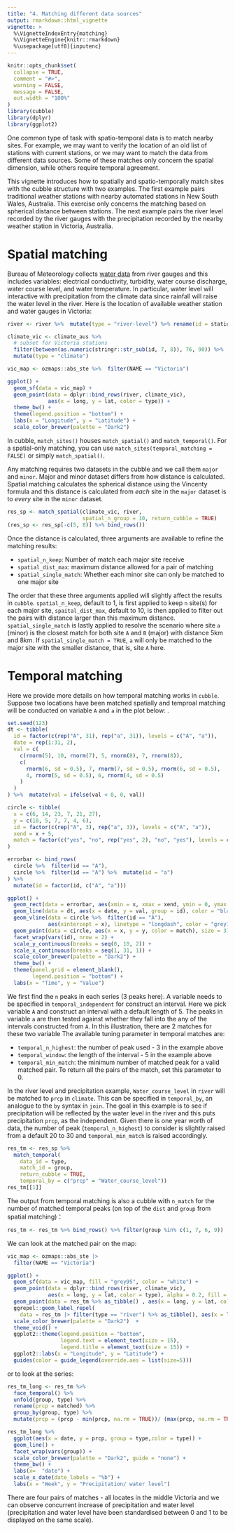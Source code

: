```yaml
---
title: "4. Matching different data sources"
output: rmarkdown::html_vignette
vignette: >
  %\VignetteIndexEntry{matching}
  %\VignetteEngine{knitr::rmarkdown}
  %\usepackage[utf8]{inputenc}
---
```


```r
knitr::opts_chunk$set(
  collapse = TRUE,
  comment = "#>", 
  warning = FALSE,
  message = FALSE,
  out.width = "100%"
)
library(cubble)
library(dplyr)
library(ggplot2)
```

One common type of task with spatio-temporal data is to match nearby sites. For example, we may want to verify the location of an old list of stations with current stations, or we may want to match the data from different data sources. Some of these matches only concern the spatial dimension, while others require temporal agreement.

This vignette introduces how to spatially and spatio-temporally match sites with the cubble structure with two examples. The first example pairs traditional weather stations with nearby automated stations in New South Wales, Australia. This exercise only concerns the matching based on spherical distance between stations. The next example pairs the river level recorded by the river gauges with the precipitation recorded by the nearby weather station in Victoria, Australia. 

# Spatial matching
Bureau of Meteorology collects [water data](http://www.bom.gov.au/metadata/catalogue/19115/ANZCW0503900528?template=full) from river gauges and this includes variables: electrical conductivity, turbidity, water course discharge, water course level, and water temperature. In particular, water level will interactive with precipitation from the climate data since rainfall will raise the water level in the river. Here is the location of available weather station and water gauges in Victoria:

```r
river <- river %>%  mutate(type = "river-level") %>% rename(id = station)

climate_vic <- climate_aus %>%  
  # subset for Victoria stations
  filter(between(as.numeric(stringr::str_sub(id, 7, 8)), 76, 90)) %>%  
  mutate(type = "climate")

vic_map <- ozmaps::abs_ste %>%  filter(NAME == "Victoria")

ggplot() + 
  geom_sf(data = vic_map) + 
  geom_point(data = dplyr::bind_rows(river, climate_vic), 
             aes(x = long, y = lat, color = type)) + 
  theme_bw() +
  theme(legend.position = "bottom") +
  labs(x = "Longitude", y = "Latitude") + 
  scale_color_brewer(palette = "Dark2")
```

In cubble, `match_sites()` houses `match_spatial()` and `match_temporal()`. For a spatial-only matching, you can use `match_sites(temporal_matching = FALSE)` or simply `match_spatial()`.

Any matching requires two datasets in the cubble and we call them `major` and `minor`. Major and minor dataset differs from how distance is calculated. Spatial matching calculates the spherical distance using the Vincenty formula and this distance is calculated from *each* site in the `major` dataset is to *every* site in the `minor` dataset. 

```r
res_sp <- match_spatial(climate_vic, river, 
                        spatial_n_group = 10, return_cubble = TRUE)
(res_sp <- res_sp[-c(5, 8)] %>% bind_rows())
```


Once the distance is calculated, three arguments are available to refine the matching results: 

  - `spatial_n_keep`: Number of match each major site receive 
  - `spatial_dist_max`: maximum distance allowed for a pair of matching
  - `spatial_single_match`: Whether each minor site can only be matched to one major site

The order that these three arguments applied will slightly affect the results in `cubble`. `spatial_n_keep`, default to 1,  is first applied to keep `n` site(s) for each major site, `spaital_dist_max`, default to 10, is then applied to filter out the pairs with distance larger than this maximum distance. `spatial_single_match` is lastly applied to resolve the scenario where site `a` (minor) is the closest match for both site `A` and `B` (major) with distance 5km and 8km. If `spatial_single_match = TRUE`, `a` will only be matched to the major site with the smaller distance, that is,  site `A` here.
  
# Temporal matching

Here we provide more details on how temporal matching works in `cubble`. Suppose two locations have been matched spatially and temproal matching will be conducted on variable `A` and `a` in the plot below: . 

```r
set.seed(123)
dt <- tibble(
  id = factor(c(rep("A", 31), rep("a", 31)), levels = c("A", "a")),
  date = rep(1:31, 2),
  val = c(
    c(rnorm(5), 10, rnorm(7), 5, rnorm(8), 7, rnorm(8)),
    c(
      rnorm(6, sd = 0.5), 7, rnorm(7, sd = 0.5), rnorm(6, sd = 0.5),
      4, rnorm(5, sd = 0.5), 6, rnorm(4, sd = 0.5)
    )
  )
) %>%  mutate(val = ifelse(val < 0, 0, val))

circle <- tibble(
  x = c(6, 14, 23, 7, 21, 27),
  y = c(10, 5, 7, 7, 4, 6),
  id = factor(c(rep("A", 3), rep("a", 3)), levels = c("A", "a")),
  xend = x + 5,
  match = factor(c("yes", "no", rep("yes", 2), "no", "yes"), levels = c("yes", "no"))
) 

errorbar <- bind_rows(
  circle %>%  filter(id == "A"),
  circle %>%  filter(id == "A") %>%  mutate(id = "a")
) %>% 
  mutate(id = factor(id, c("A", "a")))

ggplot() +
  geom_rect(data = errorbar, aes(xmin = x, xmax = xend, ymin = 0, ymax = 10), fill = "grey90") +
  geom_line(data = dt, aes(x = date, y = val, group = id), color = "black") +
  geom_vline(data = circle %>%  filter(id == "A"), 
             aes(xintercept = x), linetype = "longdash", color = "grey10", lwd = 0.2) +
  geom_point(data = circle, aes(x = x, y = y, color = match), size = 3) +
  facet_wrap(vars(id), nrow = 2) +
  scale_y_continuous(breaks = seq(0, 10, 2)) +
  scale_x_continuous(breaks = seq(1, 31, 1)) +
  scale_color_brewer(palette = "Dark2") + 
  theme_bw() +
  theme(panel.grid = element_blank(),
        legend.position = "bottom") +
  labs(x = "Time", y = "Value")

```

We first find the `n` peaks in each series (3 peaks here). A variable needs to be specified in `temporal_independent` for construct an interval. Here we pick variable `A` and construct an interval with a default length of 5. The peaks in variable `a` are then tested against whether they fall into the any of the intervals constructed from `A`. In this illustration, there are 2 matches for these two variable The available tuning parameter in temporal matches are: 

 - `temporal_n_highest`: the number of peak used - 3 in the example above
 - `temporal_window`: the length of the interval - 5 in the example above
 - `temporal_min_match`: the minimum number of matched peak for a valid matched pair. To return all the pairs of the match, set this parameter to 0.

In the river level and precipitation example, `Water_course_level` in `river` will be matched to `prcp` in `climate`. This can be specified in `temporal_by`, an analogue to  the `by` syntax in `join`. The goal in this example is to see if precipitation will be reflected by the water level in the river and this puts precipitation `prcp`, as the independent. Given there is one year worth of data, the number of peak (`temporal_n_highest`) to consider is slightly raised from a default 20 to 30 and `temporal_min_match` is raised accordingly. 

```r
res_tm <- res_sp %>% 
  match_temporal(
    data_id = type,
    match_id = group,
    return_cubble = TRUE,
    temporal_by = c("prcp" = "Water_course_level"))
res_tm[[1]]

```

The output from temporal matching is also a cubble with `n_match` for the number of matched temporal peaks (on top of the `dist` and `group` from spatial matching)： 

```r
res_tm <- res_tm %>% bind_rows() %>% filter(group %in% c(1, 7, 6, 9))
```

We can look at the matched pair on the map:

```r
vic_map <- ozmaps::abs_ste |> 
  filter(NAME == "Victoria") 

ggplot() + 
  geom_sf(data = vic_map, fill = "grey95", color = "white") + 
  geom_point(data = dplyr::bind_rows(river, climate_vic), 
             aes(x = long, y = lat, color = type), alpha = 0.2, fill = 0.2) +
  geom_point(data = res_tm %>% as_tibble() , aes(x = long, y = lat, color = type)) +
  ggrepel::geom_label_repel(
    data = res_tm |> filter(type == "river") %>% as_tibble(), aes(x = long, y = lat, label = group)) +
  scale_color_brewer(palette = "Dark2")  + 
  theme_void() + 
  ggplot2::theme(legend.position = "bottom",
                 legend.text = element_text(size = 15),
                 legend.title = element_text(size = 15)) +
  ggplot2::labs(x = "Longitude", y = "Latitude") + 
  guides(color = guide_legend(override.aes = list(size=5)))

```

or to look at the series: 

```r
res_tm_long <- res_tm %>%  
  face_temporal() %>%  
  unfold(group, type) %>%  
  rename(prcp = matched) %>%  
  group_by(group, type) %>%
  mutate(prcp = (prcp - min(prcp, na.rm = TRUE))/ (max(prcp, na.rm = TRUE) - min(prcp, na.rm = TRUE))) 

res_tm_long %>%  
  ggplot(aes(x = date, y = prcp, group = type,color = type)) + 
  geom_line() + 
  facet_wrap(vars(group)) + 
  scale_color_brewer(palette = "Dark2", guide = "none") + 
  theme_bw() + 
  labs(x=  "date") + 
  scale_x_date(date_labels = "%b") + 
  labs(x = "Week", y = "Precipitation/ water level")
```

There are four pairs of matches - all locates in the middle Victoria and we can observe concurrent increase of precipitation and water level (precipitation and water level have been standardised between 0 and 1 to be displayed on the same scale).
